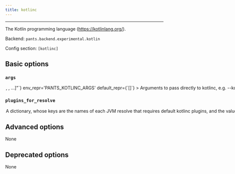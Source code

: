 ```yaml
---
title: kotlinc
---
```



---

The Kotlin programming language (https://kotlinlang.org/).

Backend: <span className="color--primary">`pants.backend.experimental.kotlin`</span>

Config section: <span className="color--primary">`[kotlinc]`</span>

<span className={styles.options}>

## Basic options

### `args`

<Option
  cli_repr={`--kotlinc-args="[<shell_str>, <shell_str>, ...]"`}
  env_repr='PANTS_KOTLINC_ARGS'
  default_repr={`[]`}
>

Arguments to pass directly to kotlinc, e.g. `--kotlinc-args='-Werror'`.

See https://kotlinlang.org/docs/compiler-reference.html for supported arguments.

</Option>

### `plugins_for_resolve`

<Option
  cli_repr={`--kotlinc-plugins-for-resolve="{'key1': val1, 'key2': val2, ...}"`}
  env_repr='PANTS_KOTLINC_PLUGINS_FOR_RESOLVE'
  default_repr={`{}`}
>

A dictionary, whose keys are the names of each JVM resolve that requires default `kotlinc` plugins, and the value is a comma-separated string consisting of kotlinc plugin names. Each specified plugin must have a corresponding `kotlinc_plugin` target that specifies that name in either its `plugin_name` field or is the same as its target name.

</Option>

## Advanced options

None

## Deprecated options

None

</span>
